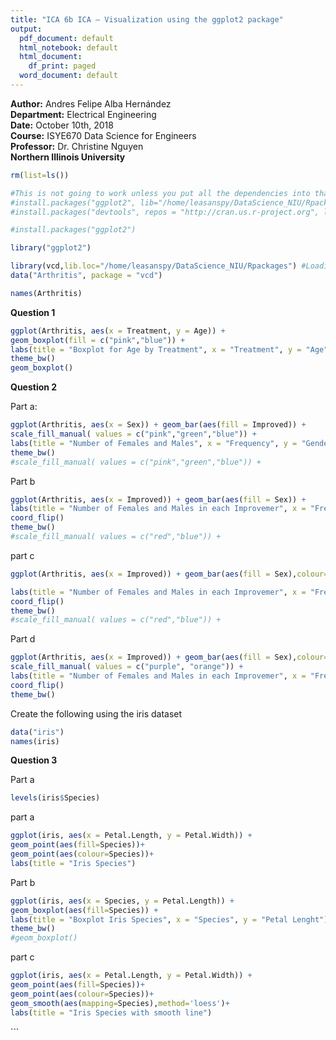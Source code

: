 ```yaml
---
title: "ICA 6b ICA – Visualization using the ggplot2 package"
output:
  pdf_document: default
  html_notebook: default
  html_document:
    df_print: paged
  word_document: default
---
```



**Author:** Andres Felipe Alba Hernández  
**Department:** Electrical Engineering  
**Date:** October 10th, 2018  
**Course:** ISYE670 Data Science for Engineers  
**Professor:** Dr. Christine Nguyen  
**Northern Illinois University**  

```r
rm(list=ls())
```

```r
#This is not going to work unless you put all the dependencies into that folder so run the command without the path. 
#install.packages("ggplot2", lib="/home/leasanspy/DataScience_NIU/Rpackages", dependencies = TRUE)
#install.packages("devtools", repos = "http://cran.us.r-project.org", lib="/home/leasanspy/DataScience_NIU/Rpackages")
```


```r
#install.packages("ggplot2")
```


```r
library("ggplot2")
```

```r
library(vcd,lib.loc="/home/leasanspy/DataScience_NIU/Rpackages") #Loading the library
data("Arthritis", package = "vcd")
```
```r
names(Arthritis)
```


**Question 1**
```r
ggplot(Arthritis, aes(x = Treatment, y = Age)) +
geom_boxplot(fill = c("pink","blue")) +
labs(title = "Boxplot for Age by Treatment", x = "Treatment", y = "Age") +
theme_bw()
geom_boxplot()
```

**Question 2**

Part a:

```r
ggplot(Arthritis, aes(x = Sex)) + geom_bar(aes(fill = Improved)) +
scale_fill_manual( values = c("pink","green","blue")) +
labs(title = "Number of Females and Males", x = "Frequency", y = "Gender") +
theme_bw()
#scale_fill_manual( values = c("pink","green","blue")) +
```

Part b

```r
ggplot(Arthritis, aes(x = Improved)) + geom_bar(aes(fill = Sex)) +
labs(title = "Number of Females and Males in each Improvemer", x = "Frequency", y = "Gender") +
coord_flip()
theme_bw()
#scale_fill_manual( values = c("red","blue")) +
```

part c

```r
ggplot(Arthritis, aes(x = Improved)) + geom_bar(aes(fill = Sex),colour="black") +

labs(title = "Number of Females and Males in each Improvemer", x = "Frequency", y = "Gender") +
coord_flip()
theme_bw()
#scale_fill_manual( values = c("red","blue")) +
```

Part d

```r
ggplot(Arthritis, aes(x = Improved)) + geom_bar(aes(fill = Sex),colour="black") +
scale_fill_manual( values = c("purple", "orange")) +
labs(title = "Number of Females and Males in each Improvemer", x = "Frequency", y = "Gender") +
coord_flip()
theme_bw()
```

Create the following using the iris dataset

```r
data("iris")
names(iris)
```

**Question 3**

Part a

```r
levels(iris$Species)
```

part a


```r
ggplot(iris, aes(x = Petal.Length, y = Petal.Width)) +
geom_point(aes(fill=Species))+
geom_point(aes(colour=Species))+
labs(title = "Iris Species")
```

Part b

```r
ggplot(iris, aes(x = Species, y = Petal.Length)) +
geom_boxplot(aes(fill=Species)) +
labs(title = "Boxplot Iris Species", x = "Species", y = "Petal Lenght") +
theme_bw()
#geom_boxplot()
```

part c

```r
ggplot(iris, aes(x = Petal.Length, y = Petal.Width)) +
geom_point(aes(fill=Species))+
geom_point(aes(colour=Species))+
geom_smooth(aes(mapping=Species),method='loess')+
labs(title = "Iris Species with smooth line")
```
```



